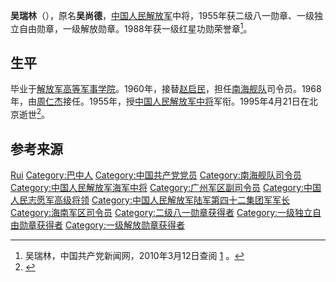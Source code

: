 {{Otheruses|吴瑞林}}
{{noteTA
|1=zh-hans:蒋介石;zh-hk:蒋介石;zh-tw:蒋中正;
|2=zh-hans:斯大林;zh-hk:史太林;zh-tw:史達林;
|3=zh-cn:朝鲜战争; zh-sg:韩战; zh-tw:韓戰; zh-hk:韓戰;}}
{{Infobox_officeholder
| name = 吴瑞林
| image name = Wu Ruilin.jpg
| width = 200
| now = 
| period = 
| Sex =
| different name =杨昆
| party = {{中国共产党}}
| nationality = {{PRC}}
| Native place =
| date of birth = 1915年7月
| place of birth = {{ROC-1912}}[[四川省|四川省]][[巴中县|巴中县]]
| date of death = 1995年4月21日 （80歲）
| place of death = {{PRC}}[[北京|北京]]
| religion = [[共产主义|共产主义]]
| spouse = 
| relatives = 
| educate = 
* 解放军高等军事学院速成系
| past =
* 川陕甘少年先锋营营长、少年先锋团政治委员
* 红四方面军政治部共青团团委副书记，共青团通江县委书记，少共川东北特委书记，中共大金省委组织部部长兼少共大金省委书记，大金省干部大队大队长兼政治委员
* 中共鲁东南临时特委书记，八路军山东纵队第2支队政治委员，中共泰山地委军事部部长，鲁中军区第一军分区司令员、第二军分区司令员
* 山东军区警备第2旅旅 长兼政治委员，第二军分区司令员兼政治委员
* 辽东军区参谋处处长
* 东北民主联军安东军区司令员
* 辽南军区司令员兼独立师师长
* 东北野战军第5纵队副司令员
* 第四野战军第42军军长
* 1950年10月，中国人民志愿军第42军军长
* 海南军区司令员，人民解放军海军南海舰队司令员，广州军区副司令员兼海军南海舰队司令员，海军常务副司令员
| work =
}}
'''吴瑞林'''（{{bd|1915年|7月|1995年|4月21日}}），原名'''吴尚德'''，[[中国人民解放军|中国人民解放军]]中将，1955年获二级八一勋章、一级独立自由勋章，一级解放勋章。1988年获一级红星功勋荣誉章<ref name="官方">吴瑞林，中国共产党新闻网，2010年3月12日查阅 [http://dangshi.people.com.cn/GB/165617/165618/166491/167908/9975085.html] {{Wayback|url=http://dangshi.people.com.cn/GB/165617/165618/166491/167908/9975085.html |date=20190515013842 }}。</ref>。

== 生平 ==
毕业于[[解放军高等军事学院|解放军高等军事学院]]。1960年，接替[[赵启民|赵启民]]，担任[[南海舰队|南海舰队]]司令员。1968年，由[[周仁杰|周仁杰]]接任。1955年，授[[中国人民解放军中将|中国人民解放军中将]]军衔。1995年4月21日在北京逝世<ref>{{Cite book|title=中国人民解放军将帅名录 第1卷|last=《星火燎原》编辑部编|publisher=北京：[[解放军出版社|解放军出版社]]|year=2006.01|isbn=7-5065-5055-5|pages=297}}</ref>。

== 参考来源 ==
{{reflist}}

{{start box}}
{{s-mil}}
{{succession box|[[赵启民|赵启民]]|[[周仁杰|周仁杰]]|[[中国人民解放军|中国人民解放军]][[南海舰队|南海舰队]]司令员|1960年1月-1968年8月}}
{{end box}}

{{中國人民解放軍開國中將}}

{{Authority control}}
{{DEFAULTSORT:Wu吴}}
[[Category:吴姓|Rui]]
[[Category:巴中人|Category:巴中人]]
[[Category:中国共产党党员|Category:中国共产党党员]]
[[Category:南海舰队司令员|Category:南海舰队司令员]]
[[Category:中国人民解放军海军中将|Category:中国人民解放军海军中将]]
[[Category:广州军区副司令员|Category:广州军区副司令员]]
[[Category:中国人民志愿军高级将领|Category:中国人民志愿军高级将领]]
[[Category:中国人民解放军陆军第四十二集团军军长|Category:中国人民解放军陆军第四十二集团军军长]]
[[Category:海南军区司令员|Category:海南军区司令员]]
[[Category:二级八一勋章获得者|Category:二级八一勋章获得者]]
[[Category:一级独立自由勋章获得者|Category:一级独立自由勋章获得者]]
[[Category:一级解放勋章获得者|Category:一级解放勋章获得者]]